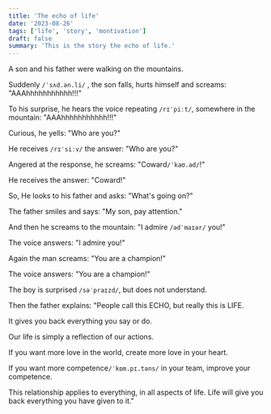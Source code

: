```yaml
---
title: 'The echo of life'
date: '2023-08-26'
tags: ['life', 'story', 'montivation']
draft: false
summary: 'This is the story the echo of life.'
---
```


A son and his father were walking on the mountains.

Suddenly `/ˈsʌd.ən.li/` , the son falls, hurts himself and screams: "AAAhhhhhhhhhhh!!!"

To his surprise, he hears the voice repeating `/rɪˈpiːt/`, somewhere in the mountain: "AAAhhhhhhhhhhh!!!"

Curious, he yells: "Who are you?"

He receives `/rɪˈsiːv/` the answer: "Who are you?"

Angered at the response, he screams: "Coward`/ˈkaʊ.əd/`!"

He receives the answer: "Coward!"

So, He looks to his father and asks: "What's going on?"

The father smiles and says: "My son, pay attention."

And then he screams to the mountain: "I admire `/ədˈmaɪər/` you!"

The voice answers: "I admire you!"

Again the man screams: "You are a champion!"

The voice answers: "You are a champion!"

The boy is surprised `/səˈpraɪzd/`, but does not understand.

Then the father explains: "People call this ECHO, but really this is LIFE.

It gives you back everything you say or do.

Our life is simply a reflection of our actions.

If you want more love in the world, create more love in your heart.

If you want more competence`/ˈkɒm.pɪ.təns/` in your team, improve your competence.

This relationship applies to everything, in all aspects of life. Life will give you back everything you have given to it."
